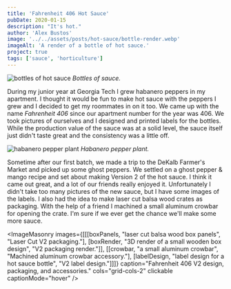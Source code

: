 ```yaml
---
title: 'Fahrenheit 406 Hot Sauce'
pubDate: 2020-01-15
description: "It's hot."
author: 'Alex Bustos'
image: '../../assets/posts/hot-sauce/bottle-render.webp'
imageAlt: 'A render of a bottle of hot sauce.'
project: true
tags: ['sauce', 'horticulture']
---
```


![bottles of hot sauce](../../assets/posts/hot-sauce/bottles.webp)
_Bottles of sauce._

During my junior year at Georgia Tech I grew habanero peppers in my apartment. I thought it would be fun to make hot sauce with the peppers I grew and I decided to get my roommates in on it too. We came up with the name _Fahrenheit 406_ since our apartment number for the year was 406. We took pictures of ourselves and I designed and printed labels for the bottles. While the production value of the sauce was at a solid level, the sauce itself just didn't taste great and the consistency was a little off.

![habanero pepper plant](../../assets/posts/hot-sauce/plant.webp)
_Habanero pepper plant._

Sometime after our first batch, we made a trip to the DeKalb Farmer's Market and picked up some ghost peppers. We settled on a ghost pepper & mango recipe and set about making Version 2 of the hot sauce. I think it came out great, and a lot of our friends really enjoyed it. Unfortunately I didn't take too many pictures of the new sauce, but I have some images of the labels. I also had the idea to make laser cut balsa wood crates as packaging. With the help of a friend I machined a small aluminum crowbar for opening the crate. I'm sure if we ever get the chance we'll make some more sauce.

<ImageMasonry
    images={[[[boxPanels, "laser cut balsa wood box panels", "Laser Cut V2 packaging."], [boxRender, "3D render of a small wooden box design", "V2 packaging render."]], [[crowbar, "a small aluminum crowbar", "Machined aluminum crowbar accessory."], [labelDesign, "label design for a hot sauce bottle", "V2 label design."]]]}
    caption="Fahrenheit 406 V2 design, packaging, and accessories."
    cols="grid-cols-2"
    clickable
    captionMode="hover"
/>
